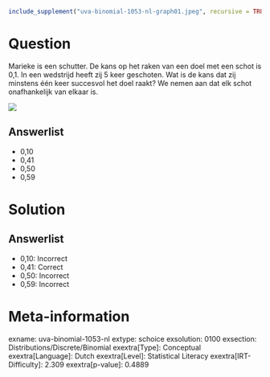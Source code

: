 ```r
include_supplement("uva-binomial-1053-nl-graph01.jpeg", recursive = TRUE)
```

Question
========

Marieke is een schutter. De kans op het raken van een doel met een schot
is 0,1. In een wedstrijd heeft zij 5 keer geschoten. Wat is de kans dat
zij minstens één keer succesvol het doel raakt? We nemen aan dat elk
schot onafhankelijk van elkaar is.

![](uva-binomial-1053-nl-graph01.jpeg)

Answerlist
----------

* 0,10
* 0,41
* 0,50
* 0,59

Solution
========

Answerlist
----------

* 0,10: Incorrect
* 0,41: Correct
* 0,50: Incorrect
* 0,59: Incorrect

Meta-information
================
exname: uva-binomial-1053-nl
extype: schoice
exsolution: 0100
exsection: Distributions/Discrete/Binomial
exextra[Type]: Conceptual
exextra[Language]: Dutch
exextra[Level]: Statistical Literacy
exextra[IRT-Difficulty]: 2.309
exextra[p-value]: 0.4889
